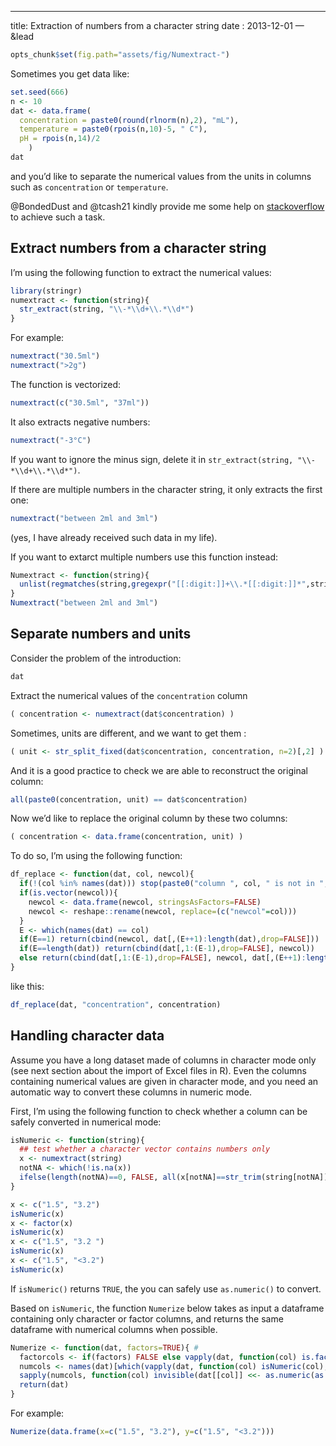 ---
title: Extraction of numbers from a character string
date : 2013-12-01
--- &lead

```r
opts_chunk$set(fig.path="assets/fig/Numextract-")
```


Sometimes you get data like:
```r
set.seed(666)
n <- 10
dat <- data.frame(
  concentration = paste0(round(rlnorm(n),2), "mL"),
  temperature = paste0(rpois(n,10)-5, " C"),
  pH = rpois(n,14)/2
    )
dat
```
and you'd like to separate the numerical values from the units in columns such as `concentration` or `temperature`. 

@BondedDust and @tcash21 
kindly provide me some help on [stackoverflow](http://stackoverflow.com/questions/19252663/extracting-decimal-numbers-from-a-string) 
to achieve such a task.



## Extract numbers from a character string 

I'm using the following function to extract the numerical values:

```r
library(stringr)
numextract <- function(string){ 
  str_extract(string, "\\-*\\d+\\.*\\d*")
} 
```

For example:

```r
numextract("30.5ml")
numextract(">2g")
```

The function is vectorized:
```r
numextract(c("30.5ml", "37ml"))
```

It also extracts negative numbers:
```r
numextract("-3°C")
```

If you  want to ignore the minus sign, delete it in `str_extract(string, "\\-*\\d+\\.*\\d*")`. 

If there are multiple numbers in the character string, it only extracts the first one:
```r
numextract("between 2ml and 3ml")
```
(yes, I have already received such data in my life).

If you want to extarct multiple numbers use this function instead:
```r
Numextract <- function(string){
  unlist(regmatches(string,gregexpr("[[:digit:]]+\\.*[[:digit:]]*",string)))
}
Numextract("between 2ml and 3ml")
```


## Separate numbers and units

Consider the problem of the introduction:

```r
dat
```

Extract the numerical values of the `concentration` column
```r
( concentration <- numextract(dat$concentration) )
```

Sometimes, units are different, and we want to get them :
```r
( unit <- str_split_fixed(dat$concentration, concentration, n=2)[,2] )
```
And it is a good practice to check we are able to reconstruct the original column:
```r
all(paste0(concentration, unit) == dat$concentration)
```
Now we'd like to replace the original column by these two columns:
```r
( concentration <- data.frame(concentration, unit) )
```
To do so, I'm using the following function:
```r
df_replace <- function(dat, col, newcol){
  if(!(col %in% names(dat))) stop(paste0("column ", col, " is not in ", deparse(substitute(dat))))
  if(is.vector(newcol)){
    newcol <- data.frame(newcol, stringsAsFactors=FALSE)
    newcol <- reshape::rename(newcol, replace=(c("newcol"=col)))
  }
  E <- which(names(dat) == col)
  if(E==1) return(cbind(newcol, dat[,(E++1):length(dat),drop=FALSE]))
  if(E==length(dat)) return(cbind(dat[,1:(E-1),drop=FALSE], newcol))
  else return(cbind(dat[,1:(E-1),drop=FALSE], newcol, dat[,(E++1):length(dat),drop=FALSE]))
}
```
like this:
```r
df_replace(dat, "concentration", concentration)
```


## Handling character data

Assume you have a long dataset made of columns in character mode only (see next section about the import of 
Excel files in R). 
Even the columns containing numerical values are given in character mode, and you need an automatic way to 
convert these columns in numeric mode. 

First, I'm using the following function to check whether a column can be safely converted in numerical mode:

```r
isNumeric <- function(string){
  ## test whether a character vector contains numbers only
  x <- numextract(string)
  notNA <- which(!is.na(x))
  ifelse(length(notNA)==0, FALSE, all(x[notNA]==str_trim(string[notNA])))
}
```


```r
x <- c("1.5", "3.2")
isNumeric(x)
x <- factor(x)
isNumeric(x)
x <- c("1.5", "3.2 ")
isNumeric(x)
x <- c("1.5", "<3.2")
isNumeric(x)
```

If `isNumeric()` returns `TRUE`, the you can safely use `as.numeric()` to convert. 

Based on `isNumeric`, the function `Numerize` below takes as input a dataframe containing only 
character or factor columns, and returns the same dataframe 
with numerical columns when possible.

```r
Numerize <- function(dat, factors=TRUE){ #
  factorcols <- if(factors) FALSE else vapply(dat, function(col) is.factor(col), TRUE) 
  numcols <- names(dat)[which(vapply(dat, function(col) isNumeric(col), TRUE) & !factorcols)]
  sapply(numcols, function(col) invisible(dat[[col]] <<- as.numeric(as.character(dat[[col]])))) 
  return(dat)
}
```

For example:
```r
Numerize(data.frame(x=c("1.5", "3.2"), y=c("1.5", "<3.2")))
```

